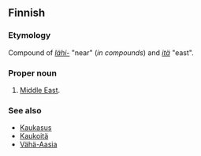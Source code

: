 ==Finnish==

===Etymology===

Compound of ''[[lähi-]]'' "near" (''in compounds'') and ''[[itä]]'' "east".

===Proper noun===

# [[Middle East]].

===See also===
*[[Kaukasus]]
*[[Kaukoitä]]
*[[Vähä-Aasia]]